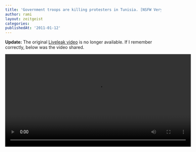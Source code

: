 ```yaml
---
title: 'Government troops are killing protesters in Tunisia. [NSFW Very Graphic VIDEO]'
author: rami
layout: zeitgeist
categories:
publishedAt: '2011-01-12'
---
```


__Update:__ The original [Liveleak video](http://www.liveleak.com/e/2d8_1294720161) is no longer available. If I remember correctly, below was the video shared.

<video controls width="600">
    <source src="/assets/videos/content/zeitgeist/governemt-troops-are-killing-protesters-in-tunisia.mp4"
            type="video/mp4"/>
    Sorry, your browser doesn't support embedded videos.
</video>


